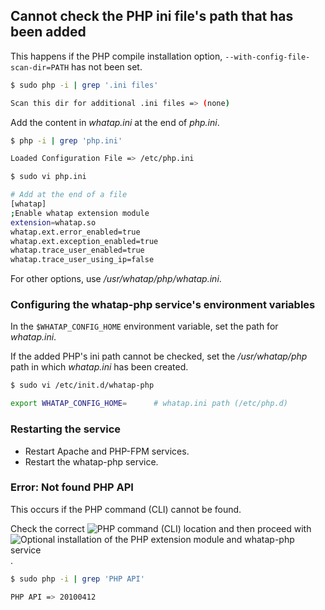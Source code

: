 ## Cannot check the PHP ini file's path that has been added

This happens if the PHP compile installation option, `--with-config-file-scan-dir=PATH` has not been set.

```bash
$ sudo php -i | grep '.ini files'

Scan this dir for additional .ini files => (none)
```

Add the content in _whatap.ini_ at the end of _php.ini_.

```bash
$ php -i | grep 'php.ini'

Loaded Configuration File => /etc/php.ini

$ sudo vi php.ini

# Add at the end of a file
[whatap]
;Enable whatap extension module
extension=whatap.so
whatap.ext.error_enabled=true
whatap.ext.exception_enabled=true
whatap.trace_user_enabled=true
whatap.trace_user_using_ip=false
```

For other options, use _/usr/whatap/php/whatap.ini_.

### Configuring the whatap-php service's environment variables

In the `$WHATAP_CONFIG_HOME` environment variable, set the path for _whatap.ini_.

If the added PHP's ini path cannot be checked, set the _/usr/whatap/php_ path in which _whatap.ini_ has been created.

```bash
$ sudo vi /etc/init.d/whatap-php

export WHATAP_CONFIG_HOME=      # whatap.ini path (/etc/php.d)
```

### Restarting the service

-   Restart Apache and PHP-FPM services. 
-   Restart the whatap-php service.

### Error: Not found PHP API

<!-- 문제 해결 페이지의 수동 설정? -->

<!-- 명령어 경로 확인 후 확장 모듈과 서비스 선택 설치가 진행되는 순서가 필요한지?-->

This occurs if the PHP command (CLI) cannot be found. 

Check the correct ![PHP command (CLI) location](#check-php-cli-path) and then proceed with ![Optional installation of the PHP extension module and whatap-php service](#extension-modul-manual-setting).

<!--
* [PHP 명령어(CLI)의 위치](#php-명령어cli-경로-확인)를 정확히 확인하세요.
* [PHP 확장 모듈 및 whatap-php 서비스 선택 설치](#php-확장-모듈-및-whatap-php-서비스-수동-설정) 항목을 진행하세요.
-->

```bash title='PHP API 버전 정보 확인'
$ sudo php -i | grep 'PHP API'

PHP API => 20100412
```
